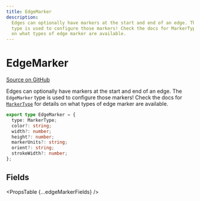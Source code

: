 ```yaml
---
title: EdgeMarker
description:
  Edges can optionally have markers at the start and end of an edge. The EdgeMarker
  type is used to configure those markers! Check the docs for MarkerType for details
  on what types of edge marker are available.
---
```



# EdgeMarker

[Source on GitHub](https://github.com/wbkd/react-flow/blob/bacaa99c73b347856f63c5d495f5a0829be1e431/packages/core/src/types/edges.ts/#L170)

Edges can optionally have markers at the start and end of an edge. The `EdgeMarker`
type is used to configure those markers! Check the docs for [`MarkerType`](/api-reference/types/marker-type)
for details on what types of edge marker are available.

```ts
export type EdgeMarker = {
  type: MarkerType;
  color?: string;
  width?: number;
  height?: number;
  markerUnits?: string;
  orient?: string;
  strokeWidth?: number;
};
```

## Fields

<PropsTable {...edgeMarkerFields} />
